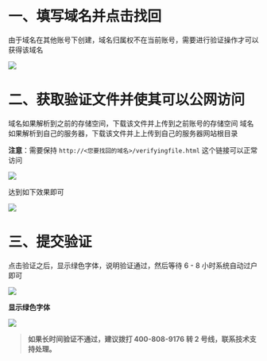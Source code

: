 # 一、填写域名并点击找回

由于域名在其他账号下创建，域名归属权不在当前账号，需要进行验证操作才可以获得该域名

![](https://dn-odum9helk.qbox.me/FrlOz7pZBpZtDlaSdEeJT4dzq5Lg1)
<br>
# 二、获取验证文件并使其可以公网访问

域名如果解析到之前的存储空间，下载该文件并上传到之前账号的存储空间
域名如果解析到自己的服务器，下载该文件并上上传到自己的服务器网站根目录

**注意**：需要保持 `http://<您要找回的域名>/verifyingfile.html` 这个链接可以正常访问

![](https://dn-odum9helk.qbox.me/FoeTFqrReu5J5Atcq_5yqZu0mQcSshqn3)
<br>

达到如下效果即可

![](https://dn-odum9helk.qbox.me/FpmKTchI4wSCr_aYaDRY-n9qP9D8)

# 三、提交验证

点击验证之后，显示绿色字体，说明验证通过，然后等待 6 - 8 小时系统自动过户即可

![](https://dn-odum9helk.qbox.me/FszcsB8cHgE5T3QgiUW-CV-VkmwFL)

**显示绿色字体**

![](https://dn-odum9helk.qbox.me/Fh-5JqQjwDpiMdL1YliO8oNJ1Atw)
<br>

> **如果长时间验证不通过，建议拨打 400-808-9176 转 2 号线，联系技术支持处理。**